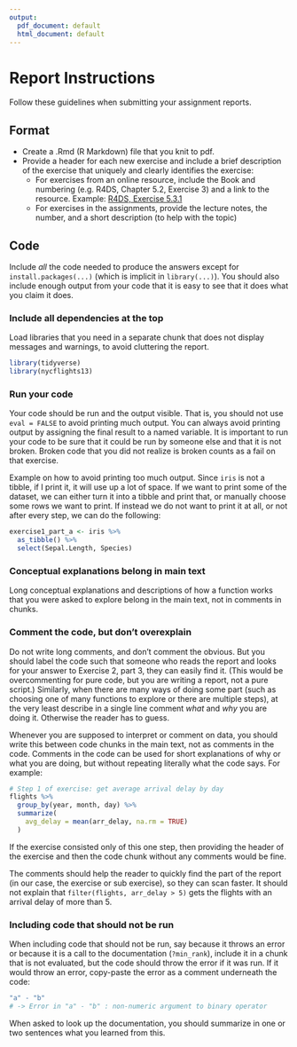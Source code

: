 ```yaml
---
output:
  pdf_document: default
  html_document: default
---
```

# Report Instructions

Follow these guidelines when submitting your assignment reports. 

## Format

- Create a .Rmd (R Markdown) file that you knit to pdf.
- Provide a header for each new exercise and include a brief description of the exercise that uniquely and clearly identifies the exercise:
    - For exercises from an online resource, include the Book and numbering (e.g. R4DS, Chapter 5.2, Exercise 3) and a link to the resource. Example: [R4DS, Exercise 5.3.1](https://r4ds.had.co.nz/transform.html#exercises-9)
    - For exercises in the assignments, provide the lecture notes, the number, and a short description (to help with the topic)

## Code

Include *all* the code needed to produce the answers except for `install.packages(...)` (which is implicit in `library(...)`). You should also include enough output from your code that it is easy to see that it does what you claim it does. 

### Include all dependencies at the top

Load libraries that you need in a separate chunk that does not display messages and warnings, to avoid cluttering the report. 

```r
library(tidyverse)
library(nycflights13)
```

### Run your code

Your code should be run and the output visible. That is, you should not use `eval = FALSE` to avoid printing much output. You can always avoid printing output by assigning the final result to a named variable. It is important to run your code to be sure that it could be run by someone else and that it is not broken. Broken code that you did not realize is broken counts as a fail on that exercise.

Example on how to avoid printing too much output. Since `iris` is not a tibble, if I print it, it will use up a lot of space. If we want to print some of the dataset, we can either turn it into a tibble and print that, or manually choose some rows we want to print. If instead we do not want to print it at all, or not after every step, we can do the following:

```r
exercise1_part_a <- iris %>%
  as_tibble() %>%
  select(Sepal.Length, Species)
```

### Conceptual explanations belong in main text

Long conceptual explanations and descriptions of how a function works that you were asked to explore belong in the main text, not in comments in chunks.

### Comment the code, but don't overexplain

Do not write long comments, and don't comment the obvious. But you should label the code such that someone who reads the report and looks for your answer to Exercise 2, part 3, they can easily find it. (This would be overcommenting for pure code, but you are writing a report, not a pure script.) Similarly, when there are many ways of doing some part (such as choosing one of many functions to explore or there are multiple steps), at the very least describe in a single line comment *what* and *why* you are doing it. Otherwise the reader has to guess.

Whenever you are supposed to interpret or comment on data, you should write this between code chunks in the main text, not as comments in the code. Comments in the code can be used for short explanations of why or what you are doing, but without repeating literally what the code says. For example:

```r
# Step 1 of exercise: get average arrival delay by day
flights %>%
  group_by(year, month, day) %>%
  summarize(
    avg_delay = mean(arr_delay, na.rm = TRUE)
  )
```

If the exercise consisted only of this one step, then providing the header of the exercise and then the code chunk without any comments would be fine.

The comments should help the reader to quickly find the part of the report (in our case, the exercise or sub exercise), so they can scan faster. It should not explain that `filter(flights, arr_delay > 5)` gets the flights with an arrival delay of more than 5.

### Including code that should not be run

When including code that should not be run, say because it throws an error or because it is a call to the documentation (`?min_rank`), include it in a chunk that is not evaluated, but the code should throw the error if it was run. If it would throw an error, copy-paste the error as a comment underneath the code:

```r
"a" - "b" 
# -> Error in "a" - "b" : non-numeric argument to binary operator
```

When asked to look up the documentation, you should summarize in one or two sentences what you learned from this.